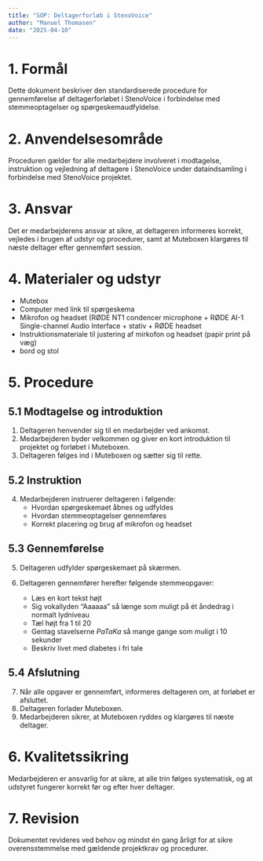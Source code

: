 ```yaml
---
title: "SOP: Deltagerforløb i StenoVoice"
author: "Manuel Thomasen"
date: "2025-04-10"
---
```


# 1. Formål

Dette dokument beskriver den standardiserede procedure for gennemførelse af deltagerforløbet i StenoVoice i forbindelse med stemmeoptagelser og spørgeskemaudfyldelse.

# 2. Anvendelsesområde

Proceduren gælder for alle medarbejdere involveret i modtagelse, instruktion og vejledning af deltagere i StenoVoice under dataindsamling i forbindelse med StenoVoice projektet.

# 3. Ansvar

Det er medarbejderens ansvar at sikre, at deltageren informeres korrekt, vejledes i brugen af udstyr og procedurer, samt at Muteboxen klargøres til næste deltager efter gennemført session.

# 4. Materialer og udstyr

- Mutebox 
- Computer med link til spørgeskema  
- Mikrofon og headset (RØDE NT1 condencer microphone + RØDE AI-1 Single-channel Audio Interface + stativ + RØDE headset
- Instruktionsmateriale til justering af mirkofon og headset (papir print på væg)
- bord og stol

# 5. Procedure

## 5.1 Modtagelse og introduktion

1. Deltageren henvender sig til en medarbejder ved ankomst.  
2. Medarbejderen byder velkommen og giver en kort introduktion til projektet og forløbet i Muteboxen.  
3. Deltageren følges ind i Muteboxen og sætter sig til rette.  

## 5.2 Instruktion

4. Medarbejderen instruerer deltageren i følgende:
   - Hvordan spørgeskemaet åbnes og udfyldes  
   - Hvordan stemmeoptagelser gennemføres  
   - Korrekt placering og brug af mikrofon og headset  

## 5.3 Gennemførelse

5. Deltageren udfylder spørgeskemaet på skærmen.  
6. Deltageren gennemfører herefter følgende stemmeopgaver:

   - Læs en kort tekst højt  
   - Sig vokallyden "Aaaaaa" så længe som muligt på ét åndedrag i normalt lydniveau  
   - Tæl højt fra 1 til 20  
   - Gentag stavelserne *PaTaKa* så mange gange som muligt i 10 sekunder  
   - Beskriv livet med diabetes i fri tale  <!--
   - Svar på ét eller flere åbne spørgsmål, fx: (opdateres)
     - "Hvordan var dit besøg på Steno Centeret i dag?"  
     - Andre valgfri spørgsmål, efter behov  -->

## 5.4 Afslutning

7. Når alle opgaver er gennemført, informeres deltageren om, at forløbet er afsluttet.  
8. Deltageren forlader Muteboxen.  
9. Medarbejderen sikrer, at Muteboxen ryddes og klargøres til næste deltager.

# 6. Kvalitetssikring

Medarbejderen er ansvarlig for at sikre, at alle trin følges systematisk, og at udstyret fungerer korrekt før og efter hver deltager.

# 7. Revision

Dokumentet revideres ved behov og mindst én gang årligt for at sikre overensstemmelse med gældende projektkrav og procedurer.

